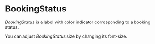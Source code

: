 
<Meta title="PureUi/BookingStatus" component={BookingStatus} />

# BookingStatus
*BookingStatus* is a label with color indicator corresponding to a booking status.

<Preview>
  <Story name="All booking statuses">
    <AllBookingStatuses />
  </Story>
</Preview>

You can adjust *BookingStatus* size by changing its font-size.

<Preview>
  <Story name="Different sizes">
    <LargeBookingStatus />
  </Story>  
</Preview>
